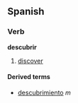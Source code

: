 ==Spanish==
===Verb===
'''descubrir'''

# [[discover]]

====Derived terms====
*[[descubrimiento]] ''m''